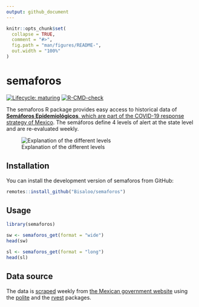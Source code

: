```yaml
---
output: github_document
---
```


<!-- README.md is generated from README.Rmd. Please edit that file -->

```r
knitr::opts_chunk$set(
  collapse = TRUE,
  comment = "#>",
  fig.path = "man/figures/README-",
  out.width = "100%"
)
```

# semaforos

<!-- badges: start -->
[![Lifecycle: maturing](https://img.shields.io/badge/lifecycle-maturing-blue.svg)](https://www.tidyverse.org/lifecycle/#maturing)
[![R-CMD-check](https://github.com/Bisaloo/semaforos/workflows/R-CMD-check/badge.svg)](https://github.com/Bisaloo/semaforos/actions)
<!-- badges: end -->

The semaforos R package provides easy access to historical data of [**Semáforos 
Epidemiológicos**, which are part of the COVID-19 response strategy of 
Mexico](https://coronavirus.gob.mx/semaforo/).
The semáforos define 4 levels of alert at the state level and are re-evaluated 
weekly.

![Explanation of the different levels](man/figures/semaforos_explanation.png)

## Installation

You can install the development version of semaforos from GitHub:

```r
remotes::install_github("Bisaloo/semaforos")
```

## Usage

```r
library(semaforos)
```

```r
sw <- semaforos_get(format = "wide")
head(sw)
```

```r
sl <- semaforos_get(format = "long")
head(sl)
```

## Data source

The data is 
[scraped](https://raw.githubusercontent.com/Bisaloo/semaforos/main/data-raw/semaforos.R) 
weekly from 
[the Mexican government website](https://datos.covid-19.conacyt.mx/#SemaFE) 
using the [polite](https://dmi3kno.github.io/polite/) and the 
[rvest](https://rvest.tidyverse.org/) packages.
